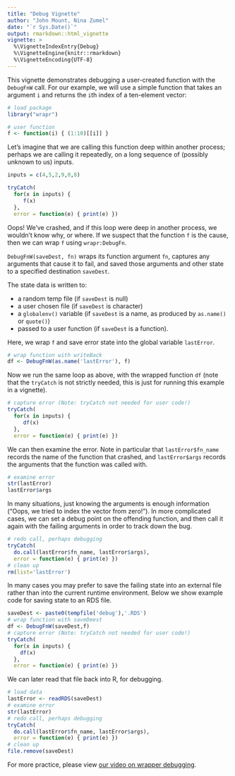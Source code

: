 ```yaml
---
title: "Debug Vignette"
author: "John Mount, Nina Zumel"
date: "`r Sys.Date()`"
output: rmarkdown::html_vignette
vignette: >
  %\VignetteIndexEntry{Debug}
  %\VignetteEngine{knitr::rmarkdown}
  %\VignetteEncoding{UTF-8}
---
```


This vignette demonstrates debugging a user-created function with the `DebugFnW` call. For our example, we will use a simple function that takes an argument `i` and returns the `i`th index of a ten-element vector:

```r
# load package
library("wrapr")

# user function
f <- function(i) { (1:10)[[i]] }

```

Let's imagine that we are calling this function deep within another process; perhaps we are calling it repeatedly, on a long sequence of (possibly unknown to us) inputs.

```r

inputs = c(4,5,2,9,0,8)

tryCatch(
  for(x in inputs) {
     f(x)
  },
  error = function(e) { print(e) })
```

Oops! We've crashed, and if this loop were deep in another process, we wouldn't know why, or where. If we suspect that the function `f` is the cause, then we can wrap `f` using `wrapr:DebugFn`.

`DebugFnW(saveDest, fn)` wraps its function argument `fn`, captures any arguments that cause it to fail, and saved those arguments and other state to a specified destination `saveDest`.

The state data is written to:

 * a random temp file (if `saveDest` is null)
 * a user chosen file (if `saveDest` is character)
 * a `globalenv()` variable (if `saveDest` is a name, as produced by `as.name()` or `quote()`)
 * passed to a user function (if `saveDest` is a function).

Here, we wrap `f` and save error state into the global variable `lastError`.

```r
# wrap function with writeBack
df <- DebugFnW(as.name('lastError'), f)
```

Now we run the same loop as above, with the wrapped function `df` (note that the `tryCatch` is not strictly needed, this is just for running this example in a vignette).

```r
# capture error (Note: tryCatch not needed for user code!)
tryCatch(
  for(x in inputs) {
     df(x)
  },
  error = function(e) { print(e) })
```

We can then examine the error. Note in particular that `lastError$fn_name` records the name of the function that crashed, and `lastError$args` records the arguments that the function was called with.

```r
# examine error
str(lastError)
lastError$args
```

In many situations, just knowing the arguments is enough information ("Oops, we tried to index the vector from zero!"). In more complicated cases, we can set a debug point on the offending function, and then call it again with the failing arguments in order to track down the bug.

```r
# redo call, perhaps debugging
tryCatch(
  do.call(lastError$fn_name, lastError$args),
  error = function(e) { print(e) })
# clean up
rm(list='lastError')
```

In many cases you may prefer to save the failing state into an external file rather than into the current runtime environment. Below we show example code for saving state to an RDS file. 

```r
saveDest <- paste0(tempfile('debug'),'.RDS')
# wrap function with saveDeest
df <- DebugFnW(saveDest,f)
# capture error (Note: tryCatch not needed for user code!)
tryCatch(
  for(x in inputs) {
    df(x)
  },
  error = function(e) { print(e) })
```

We can later read that file back into R, for debugging.

```r
# load data
lastError <- readRDS(saveDest)
# examine error
str(lastError)
# redo call, perhaps debugging
tryCatch(
  do.call(lastError$fn_name, lastError$args),
  error = function(e) { print(e) })
# clean up
file.remove(saveDest)
```

For more practice, please view [our video on wrapper debugging](https://youtu.be/zFEC9-1XSN8?list=PLAKBwakacHbQT51nPHex1on3YNCCmggZA).
